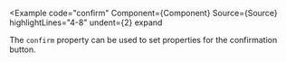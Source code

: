 
<Example
  code="confirm"
  Component={Component}
  Source={Source}
  highlightLines="4-8"
  undent={2}
  expand
>
  The `confirm` property can be used to set properties for the confirmation
  button.
</Example>
